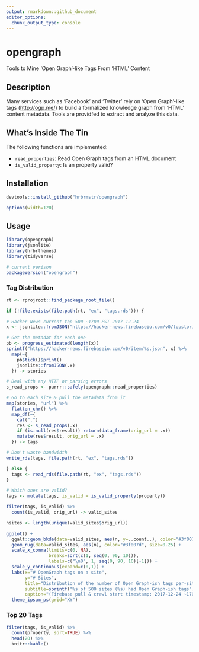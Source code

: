 ```yaml
---
output: rmarkdown::github_document
editor_options: 
  chunk_output_type: console
---
```


# opengraph

Tools to Mine 'Open Graph'-like Tags From 'HTML' Content

## Description

Many services such as 'Facebook' and 'Twitter' rely on 'Open Graph'-like tags (<http://ogp.me/>) to build a formalized knowledge graph from 'HTML' content metadata. Tools are providfed to extract and analyze this data.

## What's Inside The Tin

The following functions are implemented:

- `read_properties`:	Read Open Graph tags from an HTML document
- `is_valid_property`:	Is an property valid?

## Installation

```r
devtools::install_github("hrbrmstr/opengraph")
```

```r
options(width=120)
```

## Usage

```r
library(opengraph)
library(jsonlite)
library(hrbrthemes)
library(tidyverse)

# current verison
packageVersion("opengraph")
```

### Tag Distribution

```r
rt <- rprojroot::find_package_root_file()

if (!file.exists(file.path(rt, "ex", "tags.rds"))) {

# Hacker News current top 500 ~1700 EST 2017-12-24
x <- jsonlite::fromJSON("https://hacker-news.firebaseio.com/v0/topstories.json")

# Get the metadat for each one
pb <- progress_estimated(length(x))
sprintf("https://hacker-news.firebaseio.com/v0/item/%s.json", x) %>% 
  map(~{
    pb$tick()$print()
    jsonlite::fromJSON(.x)
  }) -> stories

# Deal with any HTTP or parsing errors
s_read_props <- purrr::safely(opengraph::read_properties)

# Go to each site & pull the metadata from it
map(stories, "url") %>% 
  flatten_chr() %>% 
  map_df(~{
    cat(".")
    res <- s_read_props(.x) 
    if (is.null(res$result)) return(data_frame(orig_url = .x))
    mutate(res$result, orig_url = .x)
  }) -> tags

# Don't waste bandwidth
write_rds(tags, file.path(rt, "ex", "tags.rds"))

} else {
  tags <- read_rds(file.path(rt, "ex", "tags.rds"))
}

# Which ones are valid?
tags <- mutate(tags, is_valid = is_valid_property(property))

filter(tags, is_valid) %>% 
  count(is_valid, orig_url) -> valid_sites

nsites <- length(unique(valid_sites$orig_url))

ggplot() +
  ggalt::geom_bkde(data=valid_sites, aes(n, y=..count..), color="#3f007d", fill="#3f007d", size=0.5, alpha=3/5, bandwidth=1) +
  geom_rug(data=valid_sites, aes(n), color="#3f007d", size=0.25) +
  scale_x_comma(limits=c(0, NA), 
                breaks=sort(c(1, seq(0, 90, 10))),
                labels=c("\n0", 1, seq(0, 90, 10)[-1])) +
  scale_y_continuous(expand=c(0,1)) +
  labs(x="# OpenGraph tags on a site",
       y="# Sites", 
       title="Distribution of the number of Open Graph-ish tags per-site\nfrom 1st 500 Hacker News Article URLs",
       subtitle=sprintf("%s of 500 sites (%s) had Open Graph-ish tags", nsites, scales::percent(nsites/500)),
       caption="(Firebase pull & crawl start timestamp: 2017-12-24 ~1700EST)") +
  theme_ipsum_ps(grid="XY")
```

### Top 20 Tags

```r
filter(tags, is_valid) %>% 
  count(property, sort=TRUE) %>% 
  head(20) %>% 
  knitr::kable()
```
